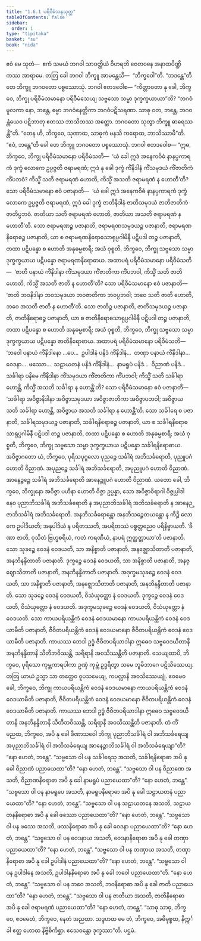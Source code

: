 ```yaml
---
title: "1.6.1 ပရိဝီမံသနသုတ္တ"
tableOfContents: false
sidebar:
  order: 1
type: "tipitaka"
basket: "su"
book: "nida"
---
```



<DynamicBreadcrumb />

<Division number="51" book="nida">

<Paragraph number="365" book="nida">
ဧဝံ မေ သုတံ—  ဧကံ သမယံ ဘဂဝါ သာဝတ္ထိယံ ဝိဟရတိ ဇေတဝနေ အနာထပိဏ္ဍိကဿ အာရာမေ. တတြ ခေါ ဘဂဝါ ဘိက္ခူ အာမန္တေသိ—  “ဘိက္ခဝေါ”တိ. “ဘဒန္တေ”တိ တေ ဘိက္ခူ ဘဂဝတော ပစ္စဿောသုံ. ဘဂဝါ ဧတဒဝေါစ—
</Paragraph>

<Paragraph number="366" book="nida">
“ကိတ္တာဝတာ နု ခေါ, ဘိက္ခဝေ, ဘိက္ခု ပရိဝီမံသမာနော ပရိဝီမံသေယျ သဗ္ဗသော သမ္မာ ဒုက္ခက္ခယာယာ”တိ? “ဘဂဝံမူလကာ နော, ဘန္တေ, ဓမ္မာ ဘဂဝံနေတ္တိကာ ဘဂဝံပဋိသရဏာ. သာဓု ဝတ, ဘန္တေ, ဘဂဝန္တံယေဝ ပဋိဘာတု ဧတဿ ဘာသိတဿ အတ္ထော. ဘဂဝတော သုတွာ ဘိက္ခူ ဓာရေဿန္တီ”တိ. “တေန ဟိ, ဘိက္ခဝေ, သုဏာထ, သာဓုကံ မနသိ ကရောထ, ဘာသိဿာမီ”တိ. “ဧဝံ, ဘန္တေ”တိ ခေါ တေ ဘိက္ခူ ဘဂဝတော ပစ္စဿောသုံ. ဘဂဝါ ဧတဒဝေါစ—
</Paragraph>

<Paragraph number="367" book="nida">
“ဣဓ, ဘိက္ခဝေ, ဘိက္ခု ပရိဝီမံသမာနော ပရိဝီမံသတိ—  ‘ယံ ခေါ ဣဒံ အနေကဝိဓံ နာနပ္ပကာရကံ ဒုက္ခံ လောကေ ဥပ္ပဇ္ဇတိ ဇရာမရဏံ; ဣဒံ နု ခေါ ဒုက္ခံ ကိံနိဒါနံ ကိံသမုဒယံ ကိံဇာတိကံ ကိံပဘဝံ? ကိသ္မိံ သတိ ဇရာမရဏံ ဟောတိ, ကိသ္မိံ အသတိ ဇရာမရဏံ န ဟောတီ’တိ? သော ပရိဝီမံသမာနော ဧဝံ ပဇာနာတိ—  ‘ယံ ခေါ ဣဒံ အနေကဝိဓံ နာနပ္ပကာရကံ ဒုက္ခံ လောကေ ဥပ္ပဇ္ဇတိ ဇရာမရဏံ, ဣဒံ ခေါ ဒုက္ခံ ဇာတိနိဒါနံ ဇာတိသမုဒယံ ဇာတိဇာတိကံ ဇာတိပ္ပဘဝံ. ဇာတိယာ သတိ ဇရာမရဏံ ဟောတိ, ဇာတိယာ အသတိ ဇရာမရဏံ န ဟောတီ’တိ.
</Paragraph>

<Paragraph number="368" book="nida">
သော ဇရာမရဏဉ္စ ပဇာနာတိ, ဇရာမရဏသမုဒယဉ္စ ပဇာနာတိ, ဇရာမရဏနိရောဓဉ္စ ပဇာနာတိ, ယာ စ ဇရာမရဏနိရောဓသာရုပ္ပဂါမိနီ ပဋိပဒါ တဉ္စ ပဇာနာတိ, တထာ ပဋိပန္နော စ ဟောတိ အနုဓမ္မစာရီ; အယံ ဝုစ္စတိ, ဘိက္ခဝေ, ဘိက္ခု သဗ္ဗသော သမ္မာ ဒုက္ခက္ခယာယ ပဋိပန္နော ဇရာမရဏနိရောဓာယ.
</Paragraph>

<Paragraph number="369" book="nida">
အထာပရံ ပရိဝီမံသမာနော ပရိဝီမံသတိ—  ‘ဇာတိ ပနာယံ ကိံနိဒါနာ ကိံသမုဒယာ ကိံဇာတိကာ ကိံပဘဝါ, ကိသ္မိံ သတိ ဇာတိ ဟောတိ, ကိသ္မိံ အသတိ ဇာတိ န ဟောတီ’တိ? သော ပရိဝီမံသမာနော ဧဝံ ပဇာနာတိ—  ‘ဇာတိ ဘဝနိဒါနာ ဘဝသမုဒယာ ဘဝဇာတိကာ ဘဝပ္ပဘဝါ; ဘဝေ သတိ ဇာတိ ဟောတိ, ဘဝေ အသတိ ဇာတိ န ဟောတီ’တိ.
</Paragraph>

<Paragraph number="370" book="nida">
သော ဇာတိဉ္စ ပဇာနာတိ, ဇာတိသမုဒယဉ္စ ပဇာနာတိ, ဇာတိနိရောဓဉ္စ ပဇာနာတိ, ယာ စ ဇာတိနိရောဓသာရုပ္ပဂါမိနီ ပဋိပဒါ တဉ္စ ပဇာနာတိ, တထာ ပဋိပန္နော စ ဟောတိ အနုဓမ္မစာရီ; အယံ ဝုစ္စတိ, ဘိက္ခဝေ, ဘိက္ခု သဗ္ဗသော သမ္မာ ဒုက္ခက္ခယာယ ပဋိပန္နော ဇာတိနိရောဓာယ.
</Paragraph>

<Paragraph number="371" book="nida">
အထာပရံ ပရိဝီမံသမာနော ပရိဝီမံသတိ—  ‘ဘဝေါ ပနာယံ ကိံနိဒါနော …ပေ…  ဥပါဒါနံ ပနိဒံ ကိံနိဒါနံ…  တဏှာ ပနာယံ ကိံနိဒါနာ…  ဝေဒနာ…  ဖဿော…  သဠာယတနံ ပနိဒံ ကိံနိဒါနံ…  နာမရူပံ ပနိဒံ…  ဝိညာဏံ ပနိဒံ…  သင်္ခါရာ ပနိမေ ကိံနိဒါနာ ကိံသမုဒယာ ကိံဇာတိကာ ကိံပဘဝါ; ကိသ္မိံ သတိ သင်္ခါရာ ဟောန္တိ, ကိသ္မိံ အသတိ သင်္ခါရာ န ဟောန္တီ’တိ? သော ပရိဝီမံသမာနော ဧဝံ ပဇာနာတိ—  ‘သင်္ခါရာ အဝိဇ္ဇာနိဒါနာ အဝိဇ္ဇာသမုဒယာ အဝိဇ္ဇာဇာတိကာ အဝိဇ္ဇာပဘဝါ; အဝိဇ္ဇာယ သတိ သင်္ခါရာ ဟောန္တိ, အဝိဇ္ဇာယ အသတိ သင်္ခါရာ န ဟောန္တီ’တိ.
</Paragraph>

<Paragraph number="372" book="nida">
သော သင်္ခါရေ စ ပဇာနာတိ, သင်္ခါရသမုဒယဉ္စ ပဇာနာတိ, သင်္ခါရနိရောဓဉ္စ ပဇာနာတိ, ယာ စ သင်္ခါရနိရောဓသာရုပ္ပဂါမိနီ ပဋိပဒါ တဉ္စ ပဇာနာတိ, တထာ ပဋိပန္နော စ ဟောတိ အနုဓမ္မစာရီ; အယံ ဝုစ္စတိ, ဘိက္ခဝေ, ဘိက္ခု သဗ္ဗသော သမ္မာ ဒုက္ခက္ခယာယ ပဋိပန္နော သင်္ခါရနိရောဓာယ.
</Paragraph>

<Paragraph number="373" book="nida">
အဝိဇ္ဇာဂတော ယံ, ဘိက္ခဝေ, ပုရိသပုဂ္ဂလော ပုညဉ္စေ သင်္ခါရံ အဘိသင်္ခရောတိ, ပုညူပဂံ ဟောတိ ဝိညာဏံ. အပုညဉ္စေ သင်္ခါရံ အဘိသင်္ခရောတိ, အပုညူပဂံ ဟောတိ ဝိညာဏံ. အာနေဉ္ဇဉ္စေ သင်္ခါရံ အဘိသင်္ခရောတိ အာနေဉ္ဇူပဂံ ဟောတိ ဝိညာဏံ. ယတော ခေါ, ဘိက္ခဝေ, ဘိက္ခုနော အဝိဇ္ဇာ ပဟီနာ ဟောတိ ဝိဇ္ဇာ ဥပ္ပန္နာ, သော အဝိဇ္ဇာဝိရာဂါ ဝိဇ္ဇုပ္ပါဒါ နေဝ ပုညာဘိသင်္ခါရံ အဘိသင်္ခရောတိ န အပုညာဘိသင်္ခါရံ အဘိသင်္ခရောတိ န အာနေဉ္ဇာဘိသင်္ခါရံ အဘိသင်္ခရောတိ. အနဘိသင်္ခရောန္တော အနဘိသဉ္စေတယန္တော န ကိဉ္စိ လောကေ ဥပါဒိယတိ; အနုပါဒိယံ န ပရိတဿတိ, အပရိတဿံ ပစ္စတ္တညေဝ ပရိနိဗ္ဗာယတိ. ‘ခီဏာ ဇာတိ, ဝုသိတံ ဗြဟ္မစရိယံ, ကတံ ကရဏီယံ, နာပရံ ဣတ္ထတ္တာယာ’တိ ပဇာနာတိ.
</Paragraph>

<Paragraph number="374" book="nida">
သော သုခဉ္စေ ဝေဒနံ ဝေဒယတိ, သာ အနိစ္စာတိ ပဇာနာတိ, အနဇ္ဈောသိတာတိ ပဇာနာတိ, အနဘိနန္ဒိတာတိ ပဇာနာတိ. ဒုက္ခဉ္စေ ဝေဒနံ ဝေဒယတိ, သာ အနိစ္စာတိ ပဇာနာတိ, အနဇ္ဈောသိတာတိ ပဇာနာတိ, အနဘိနန္ဒိတာတိ ပဇာနာတိ. အဒုက္ခမသုခဉ္စေ ဝေဒနံ ဝေဒယတိ, သာ အနိစ္စာတိ ပဇာနာတိ, အနဇ္ဈောသိတာတိ ပဇာနာတိ, အနဘိနန္ဒိတာတိ ပဇာနာတိ. သော သုခဉ္စေ ဝေဒနံ ဝေဒယတိ, ဝိသံယုတ္တော နံ ဝေဒယတိ. ဒုက္ခဉ္စေ ဝေဒနံ ဝေဒယတိ, ဝိသံယုတ္တော နံ ဝေဒယတိ. အဒုက္ခမသုခဉ္စေ ဝေဒနံ ဝေဒယတိ, ဝိသံယုတ္တော နံ ဝေဒယတိ.
</Paragraph>

<Paragraph number="375" book="nida">
သော ကာယပရိယန္တိကံ ဝေဒနံ ဝေဒယမာနော ကာယပရိယန္တိကံ ဝေဒနံ ဝေဒယာမီတိ ပဇာနာတိ, ဇီဝိတပရိယန္တိကံ ဝေဒနံ ဝေဒယမာနော ဇီဝိတပရိယန္တိကံ ဝေဒနံ ဝေဒယာမီတိ ပဇာနာတိ. ကာယဿ ဘေဒါ ဥဒ္ဓံ ဇီဝိတပရိယာဒါနာ ဣဓေဝ သဗ္ဗဝေဒယိတာနိ အနဘိနန္ဒိတာနိ သီတီဘဝိဿန္တိ, သရီရာနိ အဝသိဿန္တီတိ ပဇာနာတိ.
</Paragraph>

<Paragraph number="376" book="nida">
သေယျထာပိ, ဘိက္ခဝေ, ပုရိသော ကုမ္ဘကာရပါကာ ဥဏှံ ကုမ္ဘံ ဥဒ္ဓရိတွာ သမေ ဘူမိဘာဂေ ပဋိသိဿေယျ. တတြ ယာယံ ဥသ္မာ သာ တတ္ထေဝ ဝူပသမေယျ, ကပလ္လာနိ အဝသိဿေယျုံ. ဧဝမေဝ ခေါ, ဘိက္ခဝေ, ဘိက္ခု ကာယပရိယန္တိကံ ဝေဒနံ ဝေဒယမာနော ကာယပရိယန္တိကံ ဝေဒနံ ဝေဒယာမီတိ ပဇာနာတိ, ဇီဝိတပရိယန္တိကံ ဝေဒနံ ဝေဒယမာနော ဇီဝိတပရိယန္တိကံ ဝေဒနံ ဝေဒယာမီတိ ပဇာနာတိ. ကာယဿ ဘေဒါ ဥဒ္ဓံ ဇီဝိတပရိယာဒါနာ ဣဓေဝ သဗ္ဗဝေဒယိတာနိ အနဘိနန္ဒိတာနိ သီတီဘဝိဿန္တိ, သရီရာနိ အဝသိဿန္တီတိ ပဇာနာတိ.
</Paragraph>

<Paragraph number="377" book="nida">
တံ ကိံ မညထ, ဘိက္ခဝေ, အပိ နု ခေါ ခီဏာသဝေါ ဘိက္ခု ပုညာဘိသင်္ခါရံ ဝါ အဘိသင်္ခရေယျ အပုညာဘိသင်္ခါရံ ဝါ အဘိသင်္ခရေယျ အာနေဉ္ဇာဘိသင်္ခါရံ ဝါ အဘိသင်္ခရေယျာ”တိ? “နော ဟေတံ, ဘန္တေ”.
</Paragraph>

<Paragraph number="378" book="nida">
“သဗ္ဗသော ဝါ ပန သင်္ခါရေသု အသတိ, သင်္ခါရနိရောဓာ အပိ နု ခေါ ဝိညာဏံ ပညာယေထာ”တိ? “နော ဟေတံ, ဘန္တေ”.
</Paragraph>

<Paragraph number="379" book="nida">
“သဗ္ဗသော ဝါ ပန ဝိညာဏေ အသတိ, ဝိညာဏနိရောဓာ အပိ နု ခေါ နာမရူပံ ပညာယေထာ”တိ? “နော ဟေတံ, ဘန္တေ”.
</Paragraph>

<Paragraph number="380" book="nida">
“သဗ္ဗသော ဝါ ပန နာမရူပေ အသတိ, နာမရူပနိရောဓာ အပိ နု ခေါ သဠာယတနံ ပညာယေထာ”တိ? “နော ဟေတံ, ဘန္တေ”.
</Paragraph>

<Paragraph number="381" book="nida">
“သဗ္ဗသော ဝါ ပန သဠာယတနေ အသတိ, သဠာယတနနိရောဓာ အပိ နု ခေါ ဖဿော ပညာယေထာ”တိ? “နော ဟေတံ, ဘန္တေ”.
</Paragraph>

<Paragraph number="382" book="nida">
“သဗ္ဗသော ဝါ ပန ဖဿေ အသတိ, ဖဿနိရောဓာ အပိ နု ခေါ ဝေဒနာ ပညာယေထာ”တိ? “နော ဟေတံ, ဘန္တေ”.
</Paragraph>

<Paragraph number="383" book="nida">
“သဗ္ဗသော ဝါ ပန ဝေဒနာယ အသတိ, ဝေဒနာနိရောဓာ အပိ နု ခေါ တဏှာ ပညာယေထာ”တိ? “နော ဟေတံ, ဘန္တေ”.
</Paragraph>

<Paragraph number="384" book="nida">
“သဗ္ဗသော ဝါ ပန တဏှာယ အသတိ, တဏှာနိရောဓာ အပိ နု ခေါ ဥပါဒါနံ ပညာယေထာ”တိ? “နော ဟေတံ, ဘန္တေ”.
</Paragraph>

<Paragraph number="385" book="nida">
“သဗ္ဗသော ဝါ ပန ဥပါဒါနေ အသတိ, ဥပါဒါနနိရောဓာ အပိ နု ခေါ ဘဝေါ ပညာယေထာ”တိ. “နော ဟေတံ, ဘန္တေ”.
</Paragraph>

<Paragraph number="386" book="nida">
“သဗ္ဗသော ဝါ ပန ဘဝေ အသတိ, ဘဝနိရောဓာ အပိ နု ခေါ ဇာတိ ပညာယေထာ”တိ? “နော ဟေတံ, ဘန္တေ”.
</Paragraph>

<Paragraph number="387" book="nida">
“သဗ္ဗသော ဝါ ပန ဇာတိယာ အသတိ, ဇာတိနိရောဓာ အပိ နု ခေါ ဇရာမရဏံ ပညာယေထာ”တိ? “နော ဟေတံ, ဘန္တေ”.
</Paragraph>

<Paragraph number="388" book="nida">
“သာဓု သာဓု, ဘိက္ခဝေ, ဧဝမေတံ, ဘိက္ခဝေ, နေတံ အညထာ. သဒ္ဒဟထ မေ တံ, ဘိက္ခဝေ, အဓိမုစ္စထ, နိက္ကင်္ခါ ဧတ္ထ ဟောထ နိဗ္ဗိစိကိစ္ဆာ. ဧသေဝန္တော ဒုက္ခဿာ”တိ.

</Paragraph>
</Division>

<Paragraph number="389" type="center" book="nida">
ပဌမံ.
</Paragraph>
